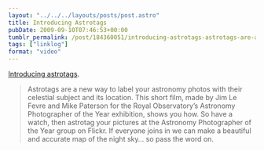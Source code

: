 ```yaml
---
layout: "../../../layouts/posts/post.astro"
title: Introducing Astrotags
pubDate: 2009-09-10T07:46:53+00:00
tumblr_permalink: /post/184360051/introducing-astrotags-astrotags-are-a-new-way
tags: ["linklog"]
format: "video"
---
```



<Vimeo id="https://vimeo.com/6469344" />

[Introducing astrotags][1].

> Astrotags are a new way to label your astronomy photos with their celestial subject and its location. This short film, made by Jim Le Fevre and Mike Paterson for the Royal Observatory&rsquo;s Astronomy Photographer of the Year exhibition, shows you how. So have a watch, then astrotag your pictures at the Astronomy Photographer of the Year group on Flickr. If everyone joins in we can make a beautiful and accurate map of the night sky&hellip; so pass the word on.

[1]: https://vimeo.com/6469344

